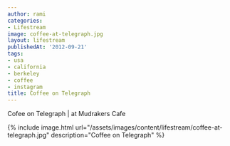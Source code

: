 ```yaml
---
author: rami
categories:
- Lifestream
image: coffee-at-telegraph.jpg
layout: lifestream
publishedAt: '2012-09-21'
tags:
- usa
- california
- berkeley
- coffee
- instagram
title: Coffee on Telegraph
---
```


Cofee on Telegraph | at Mudrakers Cafe

{% include image.html url="/assets/images/content/lifestream/coffee-at-telegraph.jpg" description="Coffee on Telegraph" %}
